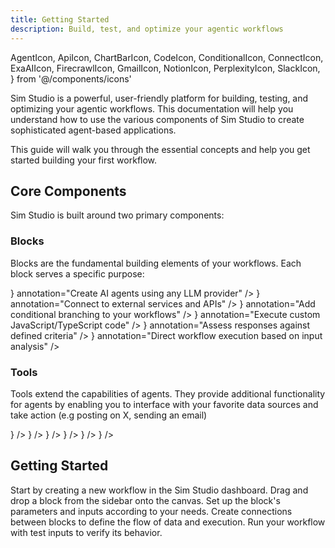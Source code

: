 ```yaml
---
title: Getting Started
description: Build, test, and optimize your agentic workflows
---
```


  AgentIcon,
  ApiIcon,
  ChartBarIcon,
  CodeIcon,
  ConditionalIcon,
  ConnectIcon,
  ExaAIIcon,
  FirecrawlIcon,
  GmailIcon,
  NotionIcon,
  PerplexityIcon,
  SlackIcon,
} from '@/components/icons'

Sim Studio is a powerful, user-friendly platform for building, testing, and optimizing your agentic workflows. This documentation will help you understand how to use the various components of Sim Studio to create sophisticated agent-based applications.

<Callout type="info">
  This guide will walk you through the essential concepts and help you get started building your
  first workflow.
</Callout>

## Core Components

Sim Studio is built around two primary components:

### Blocks

Blocks are the fundamental building elements of your workflows. Each block serves a specific purpose:

<Files>
  <File
    name="Agent Block"
    icon={<AgentIcon className="h-4 w-4" />}
    annotation="Create AI agents using any LLM provider"
  />
  <File
    name="API Block"
    icon={<ApiIcon className="h-4 w-4" />}
    annotation="Connect to external services and APIs"
  />
  <File
    name="Condition Block"
    icon={<ConditionalIcon className="h-4 w-4" />}
    annotation="Add conditional branching to your workflows"
  />
  <File
    name="Function Block"
    icon={<CodeIcon className="h-4 w-4" />}
    annotation="Execute custom JavaScript/TypeScript code"
  />
  <File
    name="Evaluator Block"
    icon={<ChartBarIcon className="h-4 w-4" />}
    annotation="Assess responses against defined criteria"
  />
  <File
    name="Router Block"
    icon={<ConnectIcon className="h-4 w-4" />}
    annotation="Direct workflow execution based on input analysis"
  />
</Files>

### Tools

Tools extend the capabilities of agents. They provide additional functionality for agents by enabling you to interface with your favorite data sources and take action (e.g posting on X, sending an email)

<Files>
  <File name="Gmail Tool" icon={<GmailIcon className="h-4 w-4" />} />
  <File name="Firecrawl Tool" icon={<FirecrawlIcon className="h-4 w-4" />} />
  <File name="Perplexity Tool" icon={<PerplexityIcon className="h-4 w-4" />} />
  <File name="Notion Tool" icon={<NotionIcon className="h-4 w-4" />} />
  <File name="Exa AI Tool" icon={<ExaAIIcon className="h-4 w-4" />} />
  <File name="Slack Tool" icon={<SlackIcon className="h-4 w-4" />} />
</Files>

## Getting Started

<Steps>
  <Step title="Create a new workflow">
    Start by creating a new workflow in the Sim Studio dashboard.
  </Step>
  <Step title="Add your first block">Drag and drop a block from the sidebar onto the canvas.</Step>
  <Step title="Configure the block">
    Set up the block's parameters and inputs according to your needs.
  </Step>
  <Step title="Connect blocks">
    Create connections between blocks to define the flow of data and execution.
  </Step>
  <Step title="Test your workflow">Run your workflow with test inputs to verify its behavior.</Step>
</Steps>
